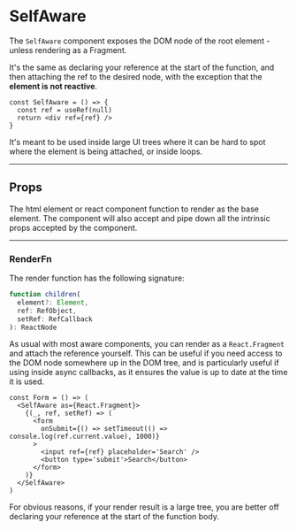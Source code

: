 # SelfAware

The `SelfAware` component exposes the DOM node of the root element - unless
rendering as a Fragment.

It's the same as declaring your reference at the start of the function, and then
attaching the ref to the desired node, with the exception that the **element is
not reactive**.

```tsx
const SelfAware = () => {
  const ref = useRef(null)
  return <div ref={ref} />
}
```

It's meant to be used inside large UI trees where it can be hard to spot where
the element is being attached, or inside loops.

---

## Props

<PropTable>
  <PropItem name='as' type='TagName | React.FC' default='div'>
    The html element or react component function to render as the base element.
    The component will also accept and pipe down all the intrinsic props
    accepted by the component.
  </PropItem>
  <PropItem name='children' type='RenderFn' required />
</PropTable>

---

### RenderFn

The render function has the following signature:

```ts
function children(
  element?: Element,
  ref: RefObject,
  setRef: RefCallback
): ReactNode
```

As usual with most aware components, you can render as a `React.Fragment` and
attach the reference yourself. This can be useful if you need access to the DOM
node somewhere up in the DOM tree, and is particularly useful if using inside
async callbacks, as it ensures the value is up to date at the time it is used.

```tsx
const Form = () => (
  <SelfAware as={React.Fragment}>
    {(_, ref, setRef) => (
      <form
        onSubmit={() => setTimeout(() => console.log(ref.current.value), 1000)}
      >
        <input ref={ref} placeholder='Search' />
        <button type='submit'>Search</button>
      </form>
    )}
  </SelfAware>
)
```

For obvious reasons, if your render result is a large tree, you are better off
declaring your reference at the start of the function body.
